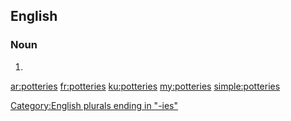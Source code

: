 {{also|Potteries}}
==English==

===Noun===
{{head|en|plural}}

# {{plural of|pottery|lang=en|nocat=1}}

[[Category:English plurals ending in "-ies"]]

[[ar:potteries]]
[[fr:potteries]]
[[ku:potteries]]
[[my:potteries]]
[[simple:potteries]]